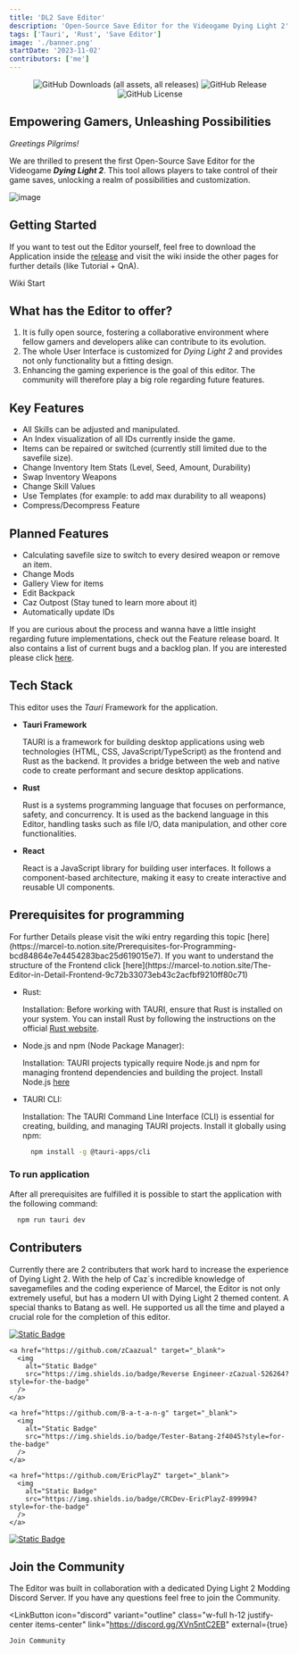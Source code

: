 ```yaml
---
title: 'DL2 Save Editor'
description: 'Open-Source Save Editor for the Videogame Dying Light 2'
tags: ['Tauri', 'Rust', 'Save Editor']
image: './banner.png'
startDate: '2023-11-02'
contributors: ['me']
---
```




<p align="center">
  <img
    alt="GitHub Downloads (all assets, all releases)"
    src="https://img.shields.io/github/downloads/Marcel-TO/DL2_Save_Editor/total?style=for-the-badge&logo=Github&logoColor=black&label=Editor%20Downloads&labelColor=899994&color=899994"
  />
  <img
    alt="GitHub Release"
    src="https://img.shields.io/github/v/release/Marcel-TO/DL2_Save_Editor?include_prereleases&sort=date&display_name=tag&style=for-the-badge&logo=Github&labelColor=526264&color=526264"
  />
  <img
    alt="GitHub License"
    src="https://img.shields.io/github/license/Marcel-TO/DL2_Save_Editor?style=for-the-badge&labelColor=2f4045&color=2f4045"
  />
</p>

## Empowering Gamers, Unleashing Possibilities

_Greetings Pilgrims!_

We are thrilled to present the first Open-Source Save Editor for the Videogame **_Dying Light 2_**. This tool allows players to take control of their game saves, unlocking a realm of possibilities and customization.

![image](https://github.com/user-attachments/assets/da5db2bb-75fd-43ce-9cc4-4de3c2d3215d)

## Getting Started

If you want to test out the Editor yourself, feel free to download the Application inside the [release](https://github.com/Marcel-TO/DL2_Save_Editor/releases/latest) and visit the wiki inside the other pages for further details (like Tutorial + QnA).

<Callout title="Wiki Links" variant="corollary" defaultOpen={false}>
<LinkButton
    icon="lucide:book-open-text"
    variant="outline"
    class=""
    link="dl2-save-editor/wiki-start"
    external={false}
>
    Wiki Start
</LinkButton>
</Callout>

## What has the Editor to offer?

1. It is fully open source, fostering a collaborative environment where fellow gamers and developers alike can contribute to its evolution.
2. The whole User Interface is customized for _Dying Light 2_ and provides not only functionality but a fitting design.
3. Enhancing the gaming experience is the goal of this editor. The community will therefore play a big role regarding future features.

## Key Features

- All Skills can be adjusted and manipulated.
- An Index visualization of all IDs currently inside the game.
- Items can be repaired or switched (currently still limited due to the savefile size).
- Change Inventory Item Stats (Level, Seed, Amount, Durability)
- Swap Inventory Weapons
- Change Skill Values
- Use Templates (for example: to add max durability to all weapons)
- Compress/Decompress Feature

## Planned Features

- Calculating savefile size to switch to every desired weapon or remove an item.
- Change Mods
- Gallery View for items
- Edit Backpack
- Caz Outpost (Stay tuned to learn more about it)
- Automatically update IDs

If you are curious about the process and wanna have a little insight regarding future implementations, check out the Feature release board. It also contains a list of current bugs and a backlog plan. If you are interested please click [here](https://github.com/users/Marcel-TO/projects/2/views/2).

## Tech Stack

This editor uses the _Tauri_ Framework for the application.

- **Tauri Framework**

  TAURI is a framework for building desktop applications using web technologies (HTML, CSS, JavaScript/TypeScript) as the frontend and Rust as the backend. It provides a bridge between the web and native code to create performant and secure desktop applications.

- **Rust**

  Rust is a systems programming language that focuses on performance, safety, and concurrency. It is used as the backend language in this Editor, handling tasks such as file I/O, data manipulation, and other core functionalities.

- **React**

  React is a JavaScript library for building user interfaces. It follows a component-based architecture, making it easy to create interactive and reusable UI components.

## Prerequisites for programming
<Callout title="Further Details" variant="important">
For further Details please visit the wiki entry regarding this topic [here](https://marcel-to.notion.site/Prerequisites-for-Programming-bcd84864e7e4454283bac25d619015e7).
If you want to understand the structure of the Frontend click [here](https://marcel-to.notion.site/The-Editor-in-Detail-Frontend-9c72b33073eb43c2acfbf9210ff80c71)
</Callout>

- Rust:

  Installation: Before working with TAURI, ensure that Rust is installed on your system. You can install Rust by following the instructions on the official [Rust website](https://www.rust-lang.org/tools/install).

- Node.js and npm (Node Package Manager):

  Installation: TAURI projects typically require Node.js and npm for managing frontend dependencies and building the project. Install Node.js [here](https://nodejs.org/)

- TAURI CLI:

  Installation: The TAURI Command Line Interface (CLI) is essential for creating, building, and managing TAURI projects. Install it globally using npm:

  ```bash
    npm install -g @tauri-apps/cli
  ```

### To run application

After all prerequisites are fulfilled it is possible to start the application with the following command:

```bash
  npm run tauri dev
```

## Contributers

Currently there are 2 contributers that work hard to increase the experience of Dying Light 2. With the help of Caz`s incredible knowledge of savegamefiles and the coding experience of Marcel, the Editor is not only extremely useful, but has a modern UI with Dying Light 2 themed content. A special thanks to Batang as well. He supported us all the time and played a crucial role for the completion of this editor.

<div class="flex flex-col m-0 p-0 h-auto">
    <a href="https://github.com/Marcel-TO" target="_blank">
      <img
        alt="Static Badge"
        src="https://img.shields.io/badge/Developer-MarcelMcHawk-899994?style=for-the-badge"
      />
    </a>

    <a href="https://github.com/zCaazual" target="_blank">
      <img
        alt="Static Badge"
        src="https://img.shields.io/badge/Reverse Engineer-zCazual-526264?style=for-the-badge"
      />
    </a>

    <a href="https://github.com/B-a-t-a-n-g" target="_blank">
      <img
        alt="Static Badge"
        src="https://img.shields.io/badge/Tester-Batang-2f4045?style=for-the-badge"
      />
    </a>

    <a href="https://github.com/EricPlayZ" target="_blank">
      <img
        alt="Static Badge"
        src="https://img.shields.io/badge/CRCDev-EricPlayZ-899994?style=for-the-badge"
      />
    </a>

 <a href="https://youtube.com/@samuiyorus" target="_blank">
      <img
        alt="Static Badge"
        src="https://img.shields.io/badge/Tester-Zdashero-526264?style=for-the-badge"
      />
    </a>
</div>

## Join the Community

The Editor was built in collaboration with a dedicated Dying Light 2 Modding Discord Server. If you have any questions feel free to join the Community.

<LinkButton
    icon="discord"
    variant="outline"
    class="w-full h-12 justify-center items-center"
    link="https://discord.gg/XVn5ntC2EB"
    external={true}
>
    Join Community
</LinkButton>
